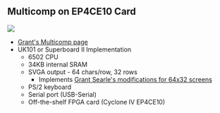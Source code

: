 == Multicomp on EP4CE10 Card ==

<img src="http://land-boards.com/blwiki/images/9/94/A-C4E10_Card_002.PNG"></img>

* [http://searle.hostei.com/grant/Multicomp/index.html Grant's Multicomp page]
* UK101 or Superboard II Implementation
** 6502 CPU
** 34KB internal SRAM
** SVGA output - 64 chars/row, 32 rows
*** Implements [http://searle.hostei.com/grant/uk101FPGA/index.html#Modification3 Grant Searle's modifications for 64x32 screens]
** PS/2 keyboard
** Serial port (USB-Serial)
** Off-the-shelf FPGA card (Cyclone IV EP4CE10)
